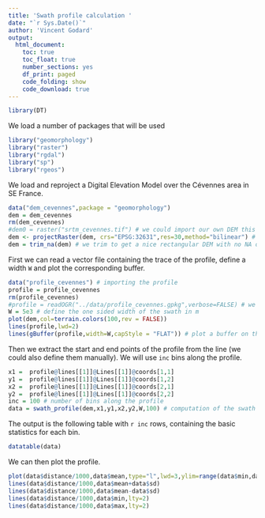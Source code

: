 ```yaml
---
title: 'Swath profile calculation '
date: "`r Sys.Date()`"
author: 'Vincent Godard'
output:
  html_document: 
    toc: true
    toc_float: true
    number_sections: yes
    df_print: paged
    code_folding: show
    code_download: true
---
```


```r
library(DT)
```


We load a number of packages that will be used 


```r
library("geomorphology")
library("raster")
library("rgdal")
library("sp")
library("rgeos")

```

We load and reproject a Digital Elevation Model over the Cévennes area in SE France.
```r
data("dem_cevennes",package = "geomorphology")
dem = dem_cevennes
rm(dem_cevennes)
#dem0 = raster("srtm_cevennes.tif") # we could import our own DEM this way
dem <- projectRaster(dem, crs="EPSG:32631",res=30,method="bilinear") # project to UTM 31N
dem = trim_na(dem) # we trim to get a nice rectangular DEM with no NA on the sides
```


First we can read a vector file containing the trace of the profile, define a width `W` and plot the corresponding buffer.

```r
data("profile_cevennes") # importing the profile
profile = profile_cevennes
rm(profile_cevennes)
#profile = readOGR("../data/profile_cevennes.gpkg",verbose=FALSE) # we could import our own data this way
W = 5e3 # define the one sided width of the swath in m
plot(dem,col=terrain.colors(100,rev = FALSE))
lines(profile,lwd=2)
lines(gBuffer(profile,width=W,capStyle = "FLAT")) # plot a buffer on the map
```

Then we extract the start and end points of the profile from the line (we could also define them manually).
We will use `inc` bins along the profile.

```r
x1 =  profile@lines[[1]]@Lines[[1]]@coords[1,1]
y1 =  profile@lines[[1]]@Lines[[1]]@coords[1,2]
x2 =  profile@lines[[1]]@Lines[[1]]@coords[2,1]
y2 =  profile@lines[[1]]@Lines[[1]]@coords[2,2]
inc = 100 # number of bins along the profile
data = swath_profile(dem,x1,y1,x2,y2,W,100) # computation of the swath profile
```

The output is the following table with `r inc` rows, containing the basic statistics for each bin.

```r
datatable(data)
```


We can then plot the profile.

```r
plot(data$distance/1000,data$mean,type="l",lwd=3,ylim=range(data$min,data$max),xlab="Distance along profile (km)",ylab="Elevation (m)")
lines(data$distance/1000,data$mean+data$sd)
lines(data$distance/1000,data$mean-data$sd)
lines(data$distance/1000,data$min,lty=2)
lines(data$distance/1000,data$max,lty=2)
```



